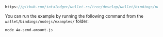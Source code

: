 ```js reference
https://github.com/iotaledger/wallet.rs/tree/develop/wallet/bindings/nodejs/examples/4a-send-amount.js
```

You can run the example by running the following command from the `wallet/bindings/nodejs/examples/` folder:

```bash
node 4a-send-amount.js
```

